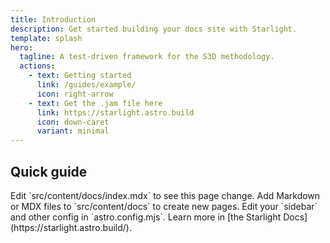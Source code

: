 ```yaml
---
title: Introduction
description: Get started building your docs site with Starlight.
template: splash
hero:
  tagline: A test-driven framework for the S3D methodology.
  actions:
    - text: Getting started
      link: /guides/example/
      icon: right-arrow
    - text: Get the .jam file here
      link: https://starlight.astro.build
      icon: down-caret
      variant: minimal
---
```



## Quick guide

<CardGrid stagger>
	<Card title="Update content" icon="pencil">
		Edit `src/content/docs/index.mdx` to see this page change.
	</Card>
	<Card title="Add new content" icon="add-document">
		Add Markdown or MDX files to `src/content/docs` to create new pages.
	</Card>
	<Card title="Configure your site" icon="setting">
		Edit your `sidebar` and other config in `astro.config.mjs`.
	</Card>
	<Card title="Read the docs" icon="open-book">
		Learn more in [the Starlight Docs](https://starlight.astro.build/).
	</Card>
</CardGrid>
